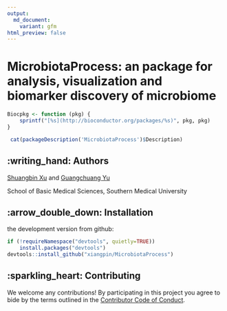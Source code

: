 ```yaml
---
output: 
  md_document:
    variant: gfm
html_preview: false
---
```


<!-- README.md is generated from README.Rmd. Please edit that file -->

# MicrobiotaProcess: an package for analysis, visualization and biomarker discovery of microbiome

```r
Biocpkg <- function (pkg) {
    sprintf("[%s](http://bioconductor.org/packages/%s)", pkg, pkg)
}
```

```r
 cat(packageDescription('MicrobiotaProcess')$Description)
```

## :writing_hand: Authors

[Shuangbin Xu](https://github.com/xiangpin) and [Guangchuang Yu](https://guangchuangyu.github.io)

School of Basic Medical Sciences, Southern Medical University

## :arrow_double_down: Installation

the development version from github:

```r
if (!requireNamespace("devtools", quietly=TRUE))
    install.packages("devtools")
devtools::install_github("xiangpin/MicrobiotaProcess")
```

## :sparkling_heart: Contributing

We welcome any contributions! By participating in this project you agree to bide 
by the terms outlined in the [Contributor Code of Conduct](CONDUCT.md).
